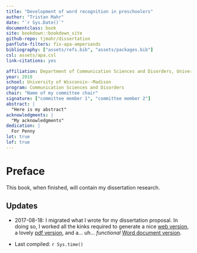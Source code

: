 ```yaml
--- 
title: "Development of word recognition in preschoolers"
author: "Tristan Mahr"
date: "`r Sys.Date()`"
documentclass: book
site: bookdown::bookdown_site
github-repo: tjmahr/dissertation
panflute-filters: fix-apa-ampersands
bibliography: ["assets/refs.bib", "assets/packages.bib"]
csl: assets/apa.csl
link-citations: yes

affiliation: Department of Communication Sciences and Disorders, University of Wisconsin--Madison
year: 2018
school: University of Wisconsin--Madison
program: Communication Sciences and Disorders
chair: "Name of my committee chair"
signature: ["committee member 1", "committee member 2"]
abstract: |
  "Here is my abstract"
acknowledgments: |
  "My acknowledgments"
dedication: |
  For Penny
lot: true
lof: true
---
```


\frontmatter

# Preface {-}

This book, when finished, will contain my dissertation research. 

## Updates  {-}

- 2017-08-18: I migrated what I wrote for my dissertation proposal. In 
doing so, I worked all the kinks required to generate a nice 
[web version](https://tjmahr.github.io/dissertation/), a lovely 
[pdf version](https://tjmahr.github.io/dissertation/dissertation.pdf), and 
a... uh... _functional_ 
[Word document version](https://tjmahr.github.io/dissertation/dissertation.docx).

- Last compiled: `r Sys.time()`

\mainmatter

